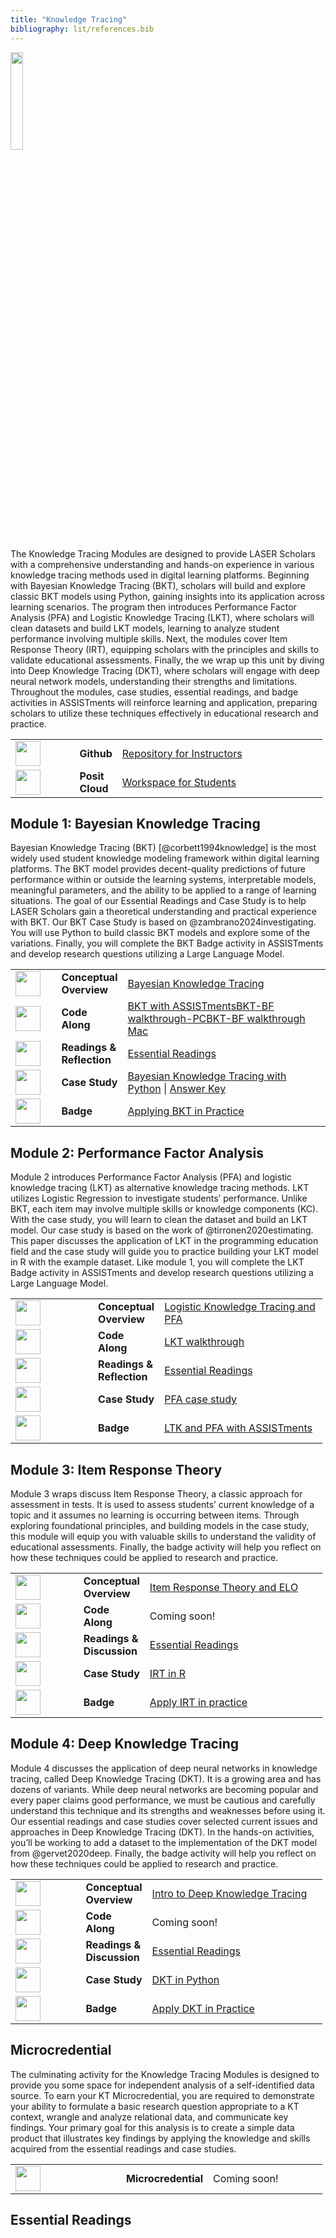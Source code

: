 ```yaml
---
title: "Knowledge Tracing"
bibliography: lit/references.bib
---
```


![](images/kt-micro.png){width="20%"}

The Knowledge Tracing Modules are designed to provide LASER Scholars with a comprehensive understanding and hands-on experience in various knowledge tracing methods used in digital learning platforms. Beginning with Bayesian Knowledge Tracing (BKT), scholars will build and explore classic BKT models using Python, gaining insights into its application across learning scenarios. The program then introduces Performance Factor Analysis (PFA) and Logistic Knowledge Tracing (LKT), where scholars will clean datasets and build LKT models, learning to analyze student performance involving multiple skills. Next, the modules cover Item Response Theory (IRT), equipping scholars with the principles and skills to validate educational assessments. Finally, the we wrap up this unit by diving into Deep Knowledge Tracing (DKT), where scholars will engage with deep neural network models, understanding their strengths and limitations. Throughout the modules, case studies, essential readings, and badge activities in ASSISTments will reinforce learning and application, preparing scholars to utilize these techniques effectively in educational research and practice.

+------------------------------------+-----------------+-----------------------------------------------------------------------------------------------------------------------+
| ![](images/github.png){width="40"} | **Github\       | [Repository for Instructors](https://github.com/laser-institute/knowledge-tracing)                                    |
|                                    | **              |                                                                                                                       |
+------------------------------------+-----------------+-----------------------------------------------------------------------------------------------------------------------+
| ![](images/posit.png){width="40"}  | **Posit Cloud** | [Workspace for Students](https://posit.cloud/spaces/493094/join?access_code=qjsumVzA0HZYgrxOSizVbVPmDs7iHYS32yUQaqDe) |
+------------------------------------+-----------------+-----------------------------------------------------------------------------------------------------------------------+

## Module 1: Bayesian Knowledge Tracing

Bayesian Knowledge Tracing (BKT) [@corbett1994knowledge] is the most widely used student knowledge modeling framework within digital learning platforms. The BKT model provides decent-quality predictions of future performance within or outside the learning systems, interpretable models, meaningful parameters, and the ability to be applied to a range of learning situations. The goal of our Essential Readings and Case Study is to help LASER Scholars gain a theoretical understanding and practical experience with BKT. Our BKT Case Study is based on @zambrano2024investigating. You will use Python to build classic BKT models and explore some of the variations. Finally, you will complete the BKT Badge activity in ASSISTments and develop research questions utilizing a Large Language Model.

+-------------------------------------------------+----------------+--------------------------------------------------------------------------------------------------------------------------------------------------------------------------------------------------------------------------------------------------+
| ![](images/conceptual-overview.png){width="40"} | **Conceptual\  | [Bayesian Knowledge Tracing](https://laser-institute.github.io/knowledge-tracing/module-1/kt-1-conceptual-overview.html#/title-slide)                                                                                                            |
|                                                 | Overview**     |                                                                                                                                                                                                                                                  |
+-------------------------------------------------+----------------+--------------------------------------------------------------------------------------------------------------------------------------------------------------------------------------------------------------------------------------------------+
| ![](images/code-along.png){width="40"}          | **Code Along** | [BKT with ASSISTments](https://www.assistments.org/account/login)[BKT-BF walkthrough-PC](https://yilinliu.quarto.pub/module-1-bkt-bf-walkthrough-windows/)[BKT-BF walkthrough Mac](https://yilinliu.quarto.pub/module-1-bkt-bf-walkthrough-mac/) |
+-------------------------------------------------+----------------+--------------------------------------------------------------------------------------------------------------------------------------------------------------------------------------------------------------------------------------------------+
| ![](images/reading.png){width="40"}             | **Readings &\  | [Essential Readings](https://yilinliu.quarto.pub/kt-introduction/#/references)                                                                                                                                                                   |
|                                                 | Reflection**   |                                                                                                                                                                                                                                                  |
+-------------------------------------------------+----------------+--------------------------------------------------------------------------------------------------------------------------------------------------------------------------------------------------------------------------------------------------+
| ![](images/case-study.png){width="40"}          | **Case Study** | [Bayesian Knowledge Tracing with Python](https://posit.cloud/spaces/493094/join?access_code=qjsumVzA0HZYgrxOSizVbVPmDs7iHYS32yUQaqDe) \| [Answer Key](https://yilinl.quarto.pub/intro-to-bkt/)                                                   |
+-------------------------------------------------+----------------+--------------------------------------------------------------------------------------------------------------------------------------------------------------------------------------------------------------------------------------------------+
| ![](images/kt-badge-1.png){width="40"}          | **Badge**      | [Applying BKT in Practice](https://yilinliu.quarto.pub/module-1-applying-bkt-in-practice/)                                                                                                                                                       |
+-------------------------------------------------+----------------+--------------------------------------------------------------------------------------------------------------------------------------------------------------------------------------------------------------------------------------------------+

## Module 2: Performance Factor Analysis

Module 2 introduces Performance Factor Analysis (PFA) and logistic knowledge tracing (LKT) as alternative knowledge tracing methods. LKT utilizes Logistic Regression to investigate students’ performance. Unlike BKT, each item may involve multiple skills or knowledge components (KC). With the case study, you will learn to clean the dataset and build an LKT model. Our case study is based on the work of @tirronen2020estimating. This paper discusses the application of LKT in the programming education field and the case study will guide you to practice building your LKT model in R with the example dataset. Like module 1, you will complete the LKT Badge activity in ASSISTments and develop research questions utilizing a Large Language Model.

+------------------------------------------+----------------+-----------------------------------------------------------------------------------+
| ![](images/presentation.png){width="40"} | **Conceptual\  | [Logistic Knowledge Tracing and PFA](https://yilinl.quarto.pub/pfa/#/title-slide) |
|                                          | Overview**     |                                                                                   |
+------------------------------------------+----------------+-----------------------------------------------------------------------------------+
| ![](images/code-along.png){width="40"}   | **Code Along** | [LKT walkthrough](https://yilinliu.quarto.pub/module-2-lkt-walkthrough/)          |
+------------------------------------------+----------------+-----------------------------------------------------------------------------------+
| ![](images/reading.png){width="40"}      | **Readings &\  | [Essential Readings](https://yilinliu.quarto.pub/kt-introduction/#/references)    |
|                                          | Reflection**   |                                                                                   |
+------------------------------------------+----------------+-----------------------------------------------------------------------------------+
| ![](images/case-study.png){width="40"}   | **Case Study** | [PFA case study](https://yilinliu.quarto.pub/module-2-case-study/)                |
+------------------------------------------+----------------+-----------------------------------------------------------------------------------+
| ![](images/kt-badge-2.png){width="40"}   | **Badge**      | [LTK and PFA with ASSISTments](https://www.assistments.org/account/login)         |
+------------------------------------------+----------------+-----------------------------------------------------------------------------------+

## Module 3: Item Response Theory

Module 3 wraps discuss Item Response Theory, a classic approach for assessment in tests. It is used to assess students’ current knowledge of a topic and it assumes no learning is occurring between items. Through exploring foundational principles, and building models in the case study, this module will equip you with valuable skills to understand the validity of educational assessments. Finally, the badge activity will help you reflect on how these techniques could be applied to research and practice.

+------------------------------------------+----------------+-----------------------------------------------------------------------------------------------------------------+
| ![](images/presentation.png){width="40"} | **Conceptual\  | [Item Response Theory and ELO](https://yilinliu.quarto.pub/module-3-item-response-theory-and-elo/#/title-slide) |
|                                          | Overview**     |                                                                                                                 |
+------------------------------------------+----------------+-----------------------------------------------------------------------------------------------------------------+
| ![](images/code-along.png){width="40"}   | **Code Along** | Coming soon!                                                                                                    |
+------------------------------------------+----------------+-----------------------------------------------------------------------------------------------------------------+
| ![](images/reading.png){width="40"}      | **Readings &\  | [Essential Readings](https://yilinliu.quarto.pub/kt-introduction/#/references)                                  |
|                                          | Discussion**   |                                                                                                                 |
+------------------------------------------+----------------+-----------------------------------------------------------------------------------------------------------------+
| ![](images/case-study.png){width="40"}   | **Case Study** | [IRT in R](https://yilinliu.quarto.pub/module-3-case-study/)                                                    |
+------------------------------------------+----------------+-----------------------------------------------------------------------------------------------------------------+
| ![](images/kt-badge-3.png){width="40"}   | **Badge**      | [Apply IRT in practice](https://yilinliu.quarto.pub/module-3-applying-irt-in-practice/)                         |
+------------------------------------------+----------------+-----------------------------------------------------------------------------------------------------------------+

## Module 4: Deep Knowledge Tracing

Module 4 discusses the application of deep neural networks in knowledge tracing, called Deep Knowledge Tracing (DKT). It is a growing area and has dozens of variants. While deep neural networks are becoming popular and every paper claims good performance, we must be cautious and carefully understand this technique and its strengths and weaknesses before using it. Our essential readings and case studies cover selected current issues and approaches in Deep Knowledge Tracing (DKT). In the hands-on activities, you'll be working to add a dataset to the implementation of the DKT model from @gervet2020deep. Finally, the badge activity will help you reflect on how these techniques could be applied to research and practice.

+------------------------------------------+----------------+------------------------------------------------------------------------------------------------------------+
| ![](images/presentation.png){width="40"} | **Conceptual\  | [Intro to Deep Knowledge Tracing](https://yilinl.quarto.pub/module-4-deep-knowledge-tracing/#/title-slide) |
|                                          | Overview**     |                                                                                                            |
+------------------------------------------+----------------+------------------------------------------------------------------------------------------------------------+
| ![](images/code-along.png){width="40"}   | **Code Along** | Coming soon!                                                                                               |
+------------------------------------------+----------------+------------------------------------------------------------------------------------------------------------+
| ![](images/reading.png){width="40"}      | **Readings &\  | [Essential Readings](https://yilinliu.quarto.pub/kt-introduction/#/references)                             |
|                                          | Discussion**   |                                                                                                            |
+------------------------------------------+----------------+------------------------------------------------------------------------------------------------------------+
| ![](images/case-study.png){width="40"}   | **Case Study** | [DKT in Python](https://yilinliu.quarto.pub/kt-4-case-study/)                                              |
+------------------------------------------+----------------+------------------------------------------------------------------------------------------------------------+
| ![](images/kt-badge-4.png){width="40"}   | **Badge**      | [Apply DKT in Practice](https://yilinliu.quarto.pub/module-4-apply-dkt-in-researchpractice/)               |
+------------------------------------------+----------------+------------------------------------------------------------------------------------------------------------+

## Microcredential

The culminating activity for the Knowledge Tracing Modules is designed to provide you some space for independent analysis of a self-identified data source. To earn your KT Microcredential, you are required to demonstrate your ability to formulate a basic research question appropriate to a KT context, wrangle and analyze relational data, and communicate key findings. Your primary goal for this analysis is to create a simple data product that illustrates key findings by applying the knowledge and skills acquired from the essential readings and case studies.

+--------------------------------------+----------------------+---------------------------------------+
| ![](images/kt-micro.png){width="40"} | **Microcredential**  | Coming soon!                          |
+--------------------------------------+----------------------+---------------------------------------+

## Essential Readings
